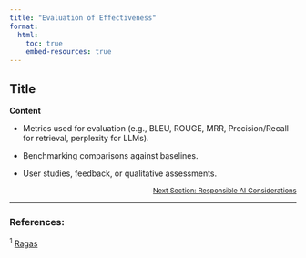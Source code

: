 ```yaml
---
title: "Evaluation of Effectiveness"
format:
  html:
    toc: true
    embed-resources: true
---
```


## Title
**Content**

- Metrics used for evaluation (e.g., BLEU, ROUGE, MRR, Precision/Recall for retrieval, perplexity for LLMs).

- Benchmarking comparisons against baselines.

- User studies, feedback, or qualitative assessments.




<!-- Reference to next section -->
<div style="text-align: right; font-size: 12px;">
  <a href="2_data.html">Next Section: Responsible AI Considerations</a>
</div>


---

### References:

${^1}$ [Ragas](https://docs.ragas.io/en/stable/)